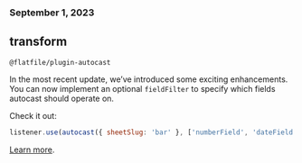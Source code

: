 ### September 1, 2023

## transform

`@flatfile/plugin-autocast`

In the most recent update, we’ve introduced some exciting enhancements. You can now implement an optional `fieldFilter` to specify which fields autocast should operate on.

Check it out:

```jsx
listener.use(autocast({ sheetSlug: 'bar' }, ['numberField', 'dateField']));
```

[Learn more](../../../plugins-docs/transform/autocast).
